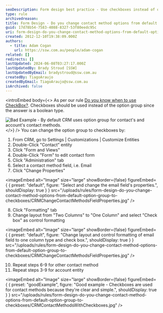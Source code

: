 ```yaml
---
seoDescription: Form design best practice - Use checkboxes instead of option groups to display contact method options for contacts and accounts.
type: rule
archivedreason:
title: Form Design - Do you change contact method options from default option group to checkboxes?
guid: 17d78b54-7583-4088-8327-53f80eedc95c
uri: form-design-do-you-change-contact-method-options-from-default-option-group-to-checkboxes
created: 2012-12-10T19:38:09.000Z
authors:
  - title: Adam Cogan
    url: https://ssw.com.au/people/adam-cogan
related: []
redirects: []
lastUpdated: 2024-06-08T03:27:17.000Z
lastUpdatedBy: Brady Stroud [SSW]
lastUpdatedByEmail: bradystroud@ssw.com.au
createdBy: TiagoAraujo
createdByEmail: TiagoAraujo@ssw.com.au
isArchived: false
---
```


<introEmbed
  body={<>
As per our rule [Do you know when to use CheckBox?](/control-choice-do-you-know-when-to-use-checkboxes). Checkboxes should be used instead of the option group since the answer is a boolean type.

![Bad Example - By default CRM uses option group for contact's and account's contact methods.](/uploads/rules/form-design-do-you-change-contact-method-options-from-default-option-group-to-checkboxes/CRMContactMethods.jpg)
  </>}
/>
You can change the option group to checkboxes by:

1. From CRM, go to Settings | Customizations | Customize Entities
2. Double-Click "Contact" entity
3. Click "Form and Views"
4. Double-Click "Form" to edit contact form
5. Click "Administration" tab
6. Select a contact method field, i.e. Email
7. Click "Change Properties"


<imageEmbed
  alt="Image"
  size="large"
  showBorder={false}
  figureEmbed={ {
    preset: "default",
    figure: "Select and change the email field's properties.",
    shouldDisplay: true
  } }
  src="/uploads/rules/form-design-do-you-change-contact-method-options-from-default-option-group-to-checkboxes/CRMChangeContactMethodsFieldProperties.jpg"
/>

8. Click "Formatting" tab
9. Change layout from "Two Columns" to "One Column" and select "Check box" as control formatting


<imageEmbed
  alt="Image"
  size="large"
  showBorder={false}
  figureEmbed={ {
    preset: "default",
    figure: "Change layout and control formatting of email field to one column type and check box.",
    shouldDisplay: true
  } }
  src="/uploads/rules/form-design-do-you-change-contact-method-options-from-default-option-group-to-checkboxes/CRMChangeContactMethodsFieldProperties.jpg"
/>

10. Repeat steps 6-9 for other contact method
11. Repeat steps 3-9 for account entity

<imageEmbed
  alt="Image"
  size="large"
  showBorder={false}
  figureEmbed={ {
    preset: "goodExample",
    figure: "Good example - Checkboxes are used for contact methods because they're clear and simple.",
    shouldDisplay: true
  } }
  src="/uploads/rules/form-design-do-you-change-contact-method-options-from-default-option-group-to-checkboxes/CRMContactMethodsWithCheckboxes.jpg"
/>
